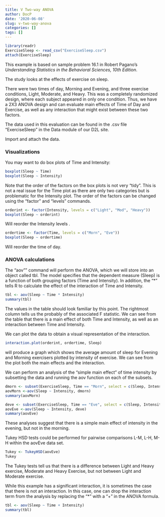 ```yaml
---
title: V Two-way ANOVA
author: DocP
date: '2020-06-08'
slug: v-two-way-anova
categories: []
tags: []
---
```

```r
library(readr)
ExerciseSleep <- read_csv("ExerciseSleep.csv")
attach(ExerciseSleep)
```



This example is based on sample problem 16.1 in Robert Pagano’s *Understanding Statistics in the Behavioral Sciences, 10th Edition*.

The study looks at the effects of exercise on sleep.

There were two times of day, Morning and Evening, and three exercise conditions, Light, Moderate, and Heavy.  This was a completely randomized design, where each subject appeared in only one condition.  Thus, we have a 2X3 ANOVA design and can evaluate main effects of Time of Day and Exercise, as well as any interaction that might exist between these two factors.

The data used in this evaluation can be found in the  .csv file “ExerciseSleep” in the Data module of our D2L site.

Import and attach the data.

### Visualizations

You may want to do box plots of Time and Intensity: 

```r
boxplot(Sleep ~ Time)
boxplot(Sleep ~ Intensity)
```

Note that the order of the factors on the box plots is not very “tidy”. This is not a real issue for the Time plot as there are only two categories but is problematic for the Intensity plot. The order of the factors can be changed using the “factor” and “levels” commands.

```r
orderint <- factor(Intensity, levels = c("Light", "Mod", "Heavy")) 
boxplot(Sleep ~ orderint)
```

Will reorder the Intensity levels .

```r
ordertime <- factor(Time, levels = c("Morn", "Eve")) 
boxplot(Sleep ~ ordertime)
```

Will reorder the time of day.

### ANOVA calculations

The "aov"" command will perform the ANOVA, which we will store into an object called tbl. The model specifies that the dependent measure (Sleep) is a function of both grouping factors (Time and Intensity).  In addition, the "*" tells R to calculate the effect of the interaction of Time and Intensity.

```r
tbl <- aov(Sleep ~ Time * Intensity)
summary(tbl)

```

The values in the table should look familiar by this point. The rightmost column tells us the probably of the associated F statistic. We can see from the table that there is a main effect of both Time and Intensity, as well as an interaction between Time and Intensity.

We can plot the data to obtain a visual representation of the interaction.

```r
interaction.plot(orderint, ordertime, Sleep)
```

will produce a graph which shows the average amount of sleep for Evening and Morning exercisers plotted by intensity of exercise. We can see from the plot both the main effects and the interaction.

We can perform an analysis of the “simple main effect” of time intensity by subsetting the data and running the aov function on each of the subsets.

```r
dmorn <- subset(ExerciseSleep, Time == "Morn", select = c(Sleep, Intensity)) 
aovMorn <-aov(Sleep ~ Intensity, dmorn)
summary(aovMorn)

deve <- subset(ExerciseSleep, Time == "Eve", select = c(Sleep, Intensity)) 
aovEve <-aov(Sleep ~ Intensity, deve)
summary(aovEve)
```

These analyses suggest that there is a simple main effect of intensity in the evening, but not in the morning.

Tukey HSD tests could be performed for pairwise comparisons L-M, L-H, M-H within the aovEve data set.

```r
Tukey <- TukeyHSD(aovEve)
Tukey
```

The Tukey tests tell us that there is a difference between Light and Heavy exercise, Moderate and Heavy Exercise, but not between Light and Moderate exercise.

While this example has a significant interaction, it is sometimes the case that there is not an interaction.  In this case, one can drop the interaction term from the analysis by replacing the "*" with a "+" in the ANOVA formula.

```r
tbl <- aov(Sleep ~ Time + Intensity)
summary(tbl)
```

